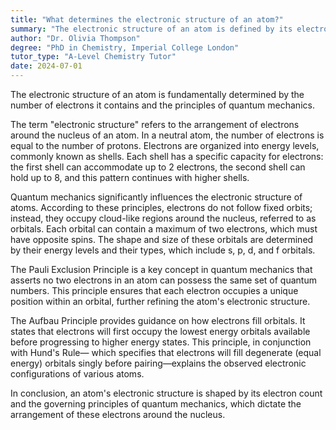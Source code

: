 ```yaml
---
title: "What determines the electronic structure of an atom?"
summary: "The electronic structure of an atom is defined by its electron count and governed by quantum mechanics principles."
author: "Dr. Olivia Thompson"
degree: "PhD in Chemistry, Imperial College London"
tutor_type: "A-Level Chemistry Tutor"
date: 2024-07-01
---
```


The electronic structure of an atom is fundamentally determined by the number of electrons it contains and the principles of quantum mechanics.

The term "electronic structure" refers to the arrangement of electrons around the nucleus of an atom. In a neutral atom, the number of electrons is equal to the number of protons. Electrons are organized into energy levels, commonly known as shells. Each shell has a specific capacity for electrons: the first shell can accommodate up to $2$ electrons, the second shell can hold up to $8$, and this pattern continues with higher shells.

Quantum mechanics significantly influences the electronic structure of atoms. According to these principles, electrons do not follow fixed orbits; instead, they occupy cloud-like regions around the nucleus, referred to as orbitals. Each orbital can contain a maximum of two electrons, which must have opposite spins. The shape and size of these orbitals are determined by their energy levels and their types, which include s, p, d, and f orbitals.

The Pauli Exclusion Principle is a key concept in quantum mechanics that asserts no two electrons in an atom can possess the same set of quantum numbers. This principle ensures that each electron occupies a unique position within an orbital, further refining the atom's electronic structure.

The Aufbau Principle provides guidance on how electrons fill orbitals. It states that electrons will first occupy the lowest energy orbitals available before progressing to higher energy states. This principle, in conjunction with Hund's Rule— which specifies that electrons will fill degenerate (equal energy) orbitals singly before pairing—explains the observed electronic configurations of various atoms.

In conclusion, an atom's electronic structure is shaped by its electron count and the governing principles of quantum mechanics, which dictate the arrangement of these electrons around the nucleus.
    